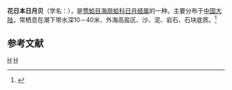 {{Speciesbox
| taxon = Amusium japonicum balloti
| trinomial_authority = (Bernardi, 1861)
}}
'''花日本日月贝'''（学名：''{{lang|la|Amusium japonicum balloti}}''），是[[莺蛤目|莺蛤目]][[海扇蛤科|海扇蛤科]][[日月蛏属|日月蛏属]]的一种。主要分布于[[中国大陆|中国大陆]]，常栖息在潮下带水深10－40米、外海高盐区、沙、泥、岩石、石块底质。<ref>{{cite web|url=http://shell.sinica.edu.tw/chinese/shellbase_detail.php?science_no=3676|title=国际贝库：花日本日月贝|publisher=台湾贝类资料库|accessdate=2009-08-11|archive-date=2016-03-04|archive-url=https://web.archive.org/web/20160304205341/http://shell.sinica.edu.tw/chinese/shellbase_detail.php?science_no=3676|dead-url=no}}</ref>

== 参考文献 ==
{{reflist}}

{{taxonbar}}
[[Category:_1861年描述的动物|H]]
[[Category:日月蛏属|H]]